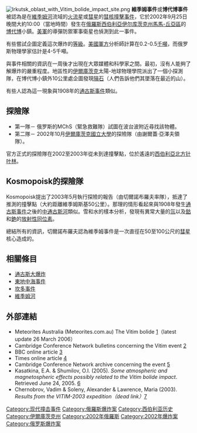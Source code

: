 [[File:Irkutsk_oblast_with_Vitim_bolide_impact_site.png|thumb]]
'''維季姆事件'''或'''博代博事件'''被認為是在[[維季姆河|維季姆河]]流域的[[流星#火流星|火流星]]或[[彗星|彗星]]的[[彗核|彗核]][[撞擊事件|撞擊事件]]，它於2002年9月25日晚間大約10:00（當地時間）發生在[[俄羅斯|俄羅斯]][[西伯利亞|西伯利亞]][[伊尔库茨克州|伊尔库茨克州]][[馬馬-丘亞區|馬馬-丘亞區]]的[[博代博|博代博]]小鎮。[[美軍|美軍]]的導彈防禦軍事衛星也偵測到此一事件。 

有些嘗試企圖定義這次爆炸的[[量_(数学)|等級]]。[[美國軍事|美國軍方]]分析師計算在0.2-0.5[[TNT當量|千噸]]，而俄罗斯物理學家估計是4-5千噸。

與事件相關的資訊在一周後才出現在大眾媒體和科學家之間。最初，沒有人能夠了解爆炸的嚴重程度。地區性的[[伊爾庫茨克|伊爾庫茨克]]太陽-地球物理學院派出了一個小探測隊，在博代博小鎮外10公里處企圖發現[[隕石|隕石]]（人們告訴他們其墜落在最近的山）。

有些人認為這一現象與1908年的[[通古斯事件|通古斯事件]]類似。

== 探險隊 ==
* 第一隊－ 俄罗斯的MChS（緊急救難隊）試圖在波台波附近尋找該物體。
* 第二隊－ 2002年10月[[伊爾庫茨克國立大學|伊爾庫茨克國立大學]]的探險隊（由謝爾蓋·亞澤夫領隊）。
<!--有很多的旅遊行程，遠多於科學考察。-->

官方正式的探險隊在2002至2003年從未到達撞擊點，位於遙遠的[[西伯利亞|西伯利亞]][[北方针叶林|北方针叶林]]。 
<!-- 
==== 計畫中的探險隊 ====
在2005年，[[Kosmopoisk|Kosmopoisk]]規劃了一個多目標的探險隊。 

如果「彗星理論」是正確的，探險隊的成員，[[瓦季姆·切爾諾布羅夫|切爾諾布羅夫]]博士，可能會成為第一位與[[彗核|彗核]]物質有實際接觸的[[人類|人類]]。這可以於[[ESA|ESA]]於2014年成功的登陸[[彗星|彗星]][[丘留莫夫－格拉西缅科彗星|丘留莫夫－格拉西缅科]]之後，在科學上提供證明或反駁。
-->

== Kosmopoisk的探險隊==
<!--
=== 維季姆-2003探險隊 ===
-->
Kosmopoisk提出了2003年5月執行探險的報告（由切爾諾布羅夫率隊），抵達了推測的撞擊點（大約距離維季姆斯基50公里）。那理的情形看起來與1908年發生[[通古斯事件|通古斯事件]]之後的[[通古斯河|中通古斯河]]類似。雪和水的樣本分析，發現有異常大量的[[氚|氚]]以及[[鈷|鈷]]和[[銫|銫]]的[[放射性衰變|放射性]][[同位素|同位素]]。

總結所有的資訊，切爾諾布羅夫認為維季姆事件是一次直徑在50至100公尺的[[彗星|彗星]]核心造成的。

== 相關條目 ==
*[[通古斯大爆炸|通古斯大爆炸]]
* [[東地中海事件|東地中海事件]]
* [[坎多事件|坎多事件]]
* [[維季姆河|維季姆河]]

==外部連結 ==
* Meteorites Australia (Meteorites.com.au) The Vitim bolide [http://www.meteorites.com.au/odds&ends/russia.html]{{Wayback|url=http://www.meteorites.com.au/odds%26ends/russia.html |date=20200325170514 }}（latest update 26 March 2006）
* Cambridge Conference Network bulletins concerning the Vitim event [http://abob.libs.uga.edu/bobk/ccc/cc060703.html]{{Wayback|url=http://abob.libs.uga.edu/bobk/ccc/cc060703.html |date=20050303233120 }}
* BBC online article [http://news.bbc.co.uk/1/hi/sci/tech/2309117.stm]{{Wayback|url=http://news.bbc.co.uk/1/hi/sci/tech/2309117.stm |date=20090421133800 }}
* Times online article [http://www.timesonline.co.uk/article/0,,3-705280,00.html]{{Wayback|url=http://www.timesonline.co.uk/article/0,,3-705280,00.html |date=20080724020422 }}
* Cambridge Conference Network archive concerning the event [https://web.archive.org/web/20140620041416/http://abob.libs.uga.edu/bobk/ccc/cc071003.html]
* Kasatkina, E.A. & Shumilov, O.I. (2005). ''Some atmospheric and magnetospheric effects possibly related to the Vitim bolide impact''. Retrieved June 24, 2005. [http://www.cosis.net/abstracts/EGU05/00257/EGU05-J-00257.pdf]{{Wayback|url=http://www.cosis.net/abstracts/EGU05/00257/EGU05-J-00257.pdf |date=20160322111426 }}
* Chernobrov, Vadim & Soleny, Alexander & Lawrence, Maria (2003). ''Results from the VITIM-2003 expedition（dead link）''[https://web.archive.org/web/20060314013015/http://kosmopoisk.org/expeditions/show1.html?id=165Report]

{{Modern impact events}}
{{coord|58.271016|N|113.453579|E|region:RU|display=title}}

{{DEFAULTSORT:Vitim Event}}
[[Category:现代撞击事件|Category:现代撞击事件]]
[[Category:俄羅斯爆炸案|Category:俄羅斯爆炸案]]
[[Category:西伯利亚历史|Category:西伯利亚历史]]
[[Category:伊爾庫茨克州|Category:伊爾庫茨克州]]
[[Category:2002年俄羅斯|Category:2002年俄羅斯]]
[[Category:2002年爆炸案|Category:2002年爆炸案]]
[[Category:俄罗斯爆炸案|Category:俄罗斯爆炸案]]